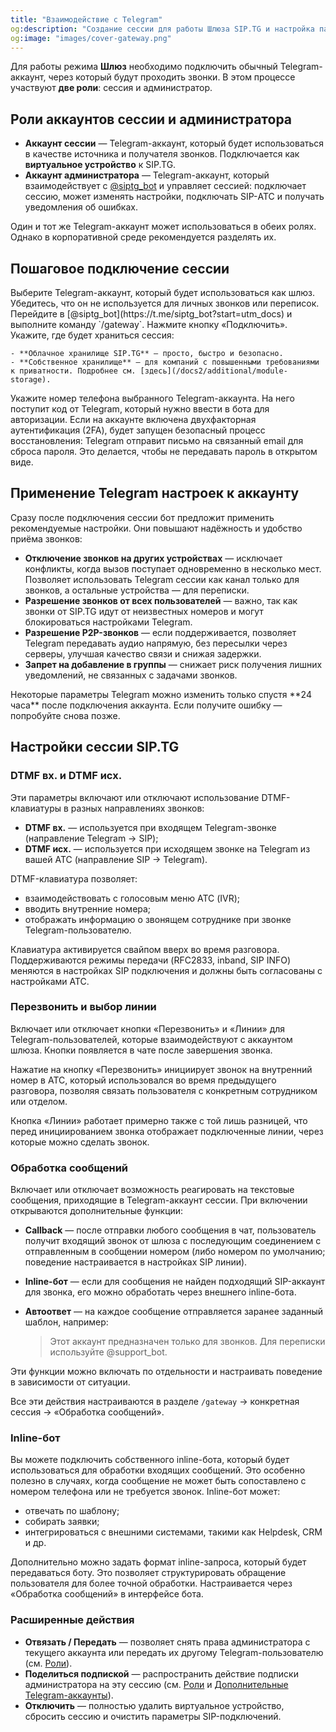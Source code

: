 ```yaml
---
title: "Взаимодействие с Telegram"
og:description: "Создание сессии для работы Шлюза SIP.TG и настройка параметров Telegram-аккаунта."
og:image: "images/cover-gateway.png"
---
```


Для работы режима **Шлюз** необходимо подключить обычный Telegram-аккаунт, через который будут проходить звонки. В этом процессе участвуют **две роли**: сессия и администратор.

## Роли аккаунтов сессии и администратора

- **Аккаунт сессии** — Telegram-аккаунт, который будет использоваться в качестве источника и получателя звонков. Подключается как **виртуальное устройство** к SIP.TG.
- **Аккаунт администратора** — Telegram-аккаунт, который взаимодействует с [@siptg_bot](https://t.me/siptg_bot?start=utm_docs) и управляет сессией: подключает сессию, может изменять настройки, подключать SIP-АТС и получать уведомления об ошибках.

<Info>
  Один и тот же Telegram-аккаунт может использоваться в обеих ролях. Однако в корпоративной среде рекомендуется разделять их.
</Info>

## Пошаговое подключение сессии

<Steps>
  <Step title="Выбор Telegram-аккаунта">
    Выберите Telegram-аккаунт, который будет использоваться как шлюз. Убедитесь, что он не используется для личных звонков или переписок.
  </Step>
  <Step title="Подключение к боту @siptg_bot">
    Перейдите в [@siptg_bot](https://t.me/siptg_bot?start=utm_docs) и выполните команду `/gateway`. Нажмите кнопку «Подключить».
  </Step>
  <Step title="Выбор хранилища сессии">
    Укажите, где будет храниться сессия:

    - **Облачное хранилище SIP.TG** — просто, быстро и безопасно.
    - **Собственное хранилище** — для компаний с повышенными требованиями к приватности. Подробнее см. [здесь](/docs2/additional/module-storage).
  </Step>
  <Step title="Ввод номера телефона и подтверждение">
    Укажите номер телефона выбранного Telegram-аккаунта. На него поступит код от Telegram, который нужно ввести в бота для авторизации.
  </Step>
</Steps>

<Warning>
  Если на аккаунте включена двухфакторная аутентификация (2FA), будет запущен безопасный процесс восстановления: Telegram отправит письмо на связанный email для сброса пароля. Это делается, чтобы не передавать пароль в открытом виде.
</Warning>

## Применение Telegram настроек к аккаунту

Сразу после подключения сессии бот предложит применить рекомендуемые настройки. Они повышают надёжность и удобство приёма звонков:

- **Отключение звонков на других устройствах** — исключает конфликты, когда вызов поступает одновременно в несколько мест. Позволяет использовать Telegram сессии как канал только для звонков, а остальные устройства — для переписки.
- **Разрешение звонков от всех пользователей** — важно, так как звонки от SIP.TG идут от неизвестных номеров и могут блокироваться настройками Telegram.
- **Разрешение P2P-звонков** — если поддерживается, позволяет Telegram передавать аудио напрямую, без пересылки через серверы, улучшая качество связи и снижая задержки.
- **Запрет на добавление в группы** — снижает риск получения лишних уведомлений, не связанных с задачами звонков.

<Tip>
  Некоторые параметры Telegram можно изменить только спустя **24 часа** после подключения аккаунта. Если получите ошибку — попробуйте снова позже.
</Tip>

## Настройки сессии SIP.TG

### DTMF вх. и DTMF исх.

Эти параметры включают или отключают использование DTMF-клавиатуры в разных направлениях звонков:

- **DTMF вх.** — используется при входящем Telegram-звонке (направление Telegram → SIP);
- **DTMF исх.** — используется при исходящем звонке на Telegram из вашей АТС (направление SIP → Telegram).

DTMF-клавиатура позволяет:

- взаимодействовать с голосовым меню АТС (IVR);
- вводить внутренние номера;
- отображать информацию о звонящем сотруднике при звонке Telegram-пользователю.

Клавиатура активируется свайпом вверх во время разговора. Поддерживаются режимы передачи (RFC2833, inband, SIP INFO) меняются в настройках SIP подключения и должны быть согласованы с настройками АТС.

### Перезвонить и выбор линии

Включает или отключает кнопки «Перезвонить» и «Линии» для Telegram-пользователей, которые взаимодействуют с аккаунтом шлюза. Кнопки появляется в чате после завершения звонка.

Нажатие на кнопку «Перезвонить» инициирует звонок на внутренний номер в АТС, который использовался во время предыдущего разговора, позволяя связать пользователя с конкретным сотрудником или отделом.

Кнопка «Линии» работает примерно также с той лишь разницей, что перед инициированием звонка отображает подключенные линии, через которые можно сделать звонок.

### Обработка сообщений

Включает или отключает возможность реагировать на текстовые сообщения, приходящие в Telegram-аккаунт сессии. При включении открываются дополнительные функции:

- **Callback** — после отправки любого сообщения в чат, пользователь получит входящий звонок от шлюза с последующим соединением с отправленным в сообщении номером (либо номером по умолчанию; поведение настраивается в настройках SIP линии).
- **Inline-бот** — если для сообщения не найден подходящий SIP-аккаунт для звонка, его можно обработать через внешнего inline-бота.
- **Автоответ** — на каждое сообщение отправляется заранее заданный шаблон, например:

  > Этот аккаунт предназначен только для звонков. Для переписки используйте @support_bot.

Эти функции можно включать по отдельности и настраивать поведение в зависимости от ситуации.

Все эти действия настраиваются в разделе `/gateway` → конкретная сессия → «Обработка сообщений».

### Inline-бот

Вы можете подключить собственного inline-бота, который будет использоваться для обработки входящих сообщений. Это особенно полезно в случаях, когда сообщение не может быть сопоставлено с номером телефона или не требуется звонок. Inline-бот может:

- отвечать по шаблону;
- собирать заявки;
- интегрироваться с внешними системами, такими как Helpdesk, CRM и др.

Дополнительно можно задать формат inline-запроса, который будет передаваться боту. Это позволяет структурировать обращение пользователя для более точной обработки. Настраивается через «Обработка сообщений» в интерфейсе бота.

### Расширенные действия

- **Отвязать / Передать** — позволяет снять права администратора с текущего аккаунта или передать их другому Telegram-пользователю (см. [Роли](#роли)).
- **Поделиться подпиской** — распространить действие подписки администратора на эту сессию (см. [Роли](#роли) и [Дополнительные Telegram-аккаунты](/docs2/payment/subscriptions#подписка-«шлюз»)).
- **Отключить** — полностью удалить виртуальное устройство, сбросить сессию и очистить параметры SIP-подключений.